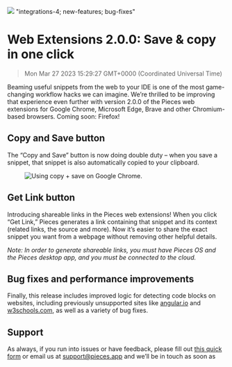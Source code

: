 ![](https://uploads-ssl.webflow.com/6143afec68f555387049efb3/630d85b2b95d554886a751be_ezgif_com-gif-maker56_e07f9d96e10c07e2fdc24131340306bf_2000.png)
"integrations-4; new-features; bug-fixes"
# Web Extensions 2.0.0: Save & copy in one click
> Mon Mar 27 2023 15:29:27 GMT+0000 (Coordinated Universal Time)
<p>Beaming useful snippets from the web to your IDE is one of the most game-changing workflow hacks we can imagine.
    We’re thrilled to be improving that experience even further with version 2.0.0 of the Pieces web extensions for
    Google Chrome, Microsoft Edge, Brave and other Chromium-based browsers. Coming soon: Firefox!</p><h2 id="2ooru">Copy
    and Save button</h2><p>The “Copy and Save” button is now doing double duty – when you save a snippet, that snippet
    is also automatically copied to your clipboard.</p><figure
    class="w-richtext-figure-type-image w-richtext-align-center" data-rt-type="image" data-rt-align="center">
    <div><img alt="Using copy + save on Google Chrome."
              src="https://uploads-ssl.webflow.com/6143afec68f555387049efb3/630d85b3b95d55c7b3a754c5_ry9mnbu8kk4ebtqas81hs88o2rgh_d98dd8e696d9f2982d6ba86f03700b6a.gif"/>
    </div>
</figure><h2 id="dgvi5">Get Link button</h2><p>Introducing shareable links in the Pieces web extensions! When you click
    “Get Link,” Pieces generates a link containing that snippet and its context (related links, the source and more).
    Now it’s easier to share the exact snippet you want from a webpage without removing other helpful details.</p><p>
    <em>Note: In order to generate shareable links, you must have Pieces OS and the Pieces desktop app, and you must be
        connected to the cloud.</em></p><h2 id="4d5nl">Bug fixes and performance improvements</h2><p>Finally, this
    release includes improved logic for detecting code blocks on websites, including previously unsupported sites
    like <a href="http://angular.io/" target="_blank" rel="noopener noreferrer">angular.io</a> and <a
        href="http://w3schools.com/" target="_blank" rel="noopener noreferrer">w3schools.com</a>, as well as a variety
    of bug fixes.</p><h2 id="apb9a">Support</h2><p>As always, if you run into issues or have feedback, please fill
    out <a href="https://getpieces.typeform.com/to/mCjBSIjF" target="_blank" rel="noopener noreferrer">this quick
        form</a> or email us at <a href="mailto:support@pieces.app" target="_blank"
                                   rel="noopener noreferrer">support@pieces.app</a> and we’ll be in touch as soon as
